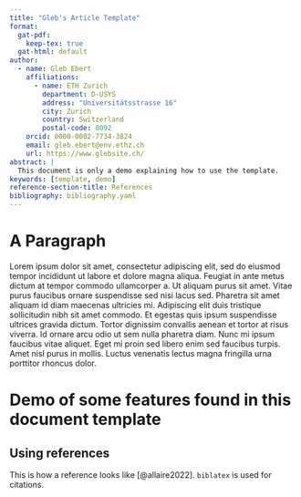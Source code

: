 ```yaml
---
title: "Gleb's Article Template"
format:
  gat-pdf:
    keep-tex: true  
  gat-html: default
author:
  - name: Gleb Ebert
    affiliations:
      - name: ETH Zurich
        department: D-USYS
        address: "Universitätsstrasse 16"
        city: Zurich
        country: Switzerland
        postal-code: 8092
    orcid: 0000-0002-7734-3824
    email: gleb.ebert@env.ethz.ch
    url: https://www.glebsite.ch/
abstract: |
  This document is only a demo explaining how to use the template.
keywords: [template, demo]
reference-section-title: References
bibliography: bibliography.yaml
---
```


# A Paragraph

Lorem ipsum dolor sit amet, consectetur adipiscing elit, sed do eiusmod tempor incididunt ut labore et dolore magna aliqua. Feugiat in ante metus dictum at tempor commodo ullamcorper a. Ut aliquam purus sit amet. Vitae purus faucibus ornare suspendisse sed nisi lacus sed. Pharetra sit amet aliquam id diam maecenas ultricies mi. Adipiscing elit duis tristique sollicitudin nibh sit amet commodo. Et egestas quis ipsum suspendisse ultrices gravida dictum. Tortor dignissim convallis aenean et tortor at risus viverra. Id ornare arcu odio ut sem nulla pharetra diam. Nunc mi ipsum faucibus vitae aliquet. Eget mi proin sed libero enim sed faucibus turpis. Amet nisl purus in mollis. Luctus venenatis lectus magna fringilla urna porttitor rhoncus dolor.


# Demo of some features found in this document template

## Using references {.unnumbered}

This is how a reference looks like [@allaire2022]. `biblatex` is used for citations.
